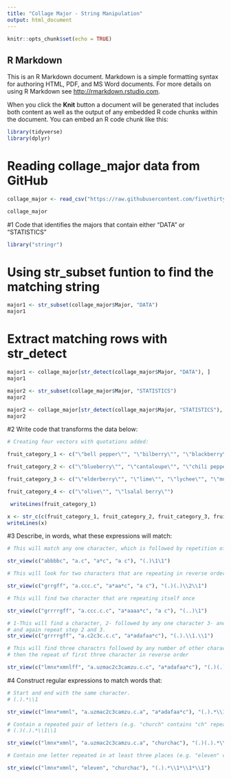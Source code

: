 ```yaml
---
title: "Collage Major - String Manipulation"
output: html_document
---
```


```r
knitr::opts_chunk$set(echo = TRUE)
```

## R Markdown

This is an R Markdown document. Markdown is a simple formatting syntax for authoring HTML, PDF, and MS Word documents. For more details on using R Markdown see <http://rmarkdown.rstudio.com>.

When you click the **Knit** button a document will be generated that includes both content as well as the output of any embedded R code chunks within the document. You can embed an R code chunk like this:

```r
library(tidyverse)
library(dplyr)
```

# Reading collage_major data from GitHub

```r
collage_major <- read_csv("https://raw.githubusercontent.com/fivethirtyeight/data/master/college-majors/all-ages.csv")

collage_major
```
#1 Code that identifies the majors that contain either "DATA" or "STATISTICS"
```r
library("stringr")
```
# Using str_subset funtion to find the matching string
```r

major1 <- str_subset(collage_major$Major, "DATA")
major1
```
# Extract matching rows with str_detect
```r
major1 <- collage_major[str_detect(collage_major$Major, "DATA"), ]  
major1

```

```r
major2 <- str_subset(collage_major$Major, "STATISTICS")
major2
```

```r
major2 <- collage_major[str_detect(collage_major$Major, "STATISTICS"), ]  
major2
```
#2 Write code that transforms the data below:
```r
# Creating four vectors with quotations added:

fruit_category_1 <- c("\"bell pepper\"", "\"bilberry\"", "\"blackberry\"", "\"blood orange\"")

fruit_category_2 <- c("\"blueberry\"", "\"cantaloupe\"", "\"chili pepper\"", "\"cloudberry\"")

fruit_category_3 <- c("\"elderberry\"", "\"lime\"", "\"lychee\"", "\"mulberry\"")

fruit_category_4 <- c("\"olive\"", "\"lsalal berry\"")

```

```r
 writeLines(fruit_category_1)         
```

```r
x <- str_c(c(fruit_category_1, fruit_category_2, fruit_category_3, fruit_category_4), collapse = ", ")
writeLines(x)   
```
#3 Describe, in words, what these expressions will match:
```r
# This will match any one character, which is followed by repetition of same character

str_view(c("abbbbc", "a.c", "a*c", "a c"), "(.)\1\1")
```

```r
# This will look for two characters that are repeating in reverse order

str_view(c("grrgff", "a.ccc.c", "a*aa*c", "a c"), "(.)(.)\\2\\1")

```

```r
# This will find two character that are repeating itself once

str_view(c("grrrrgff", "a.ccc.c.c", "a*aaaa*c", "a c"), "(..)\1")
```

```r
# 1-This will find a character, 2- followed by any one character 3- and repeat of 1st character 
# and again repeat step 2 and 3.
str_view(c("grrrrgff", "a.c2c3c.c.c", "a*adafaa*c"), "(.).\\1.\\1")
```

```r
# This will find three charactrs followed by any number of other characters
# then the repeat of first three character in reverse order

str_view(c("lmnx*xmnlff", "a.uzmac2c3camzu.c.c", "a*adafaa*c"), "(.)(.)(.).*\\3\\2\\1")
```
#4 Construct regular expressions to match words that:
```r
# Start and end with the same character.
# (.).*\\1

str_view(c("lmnx*xmnl", "a.uzmac2c3camzu.c.a", "a*adafaa*c"), "(.).*\\1")

```

```r
# Contain a repeated pair of letters (e.g. "church" contains "ch" repeated twice.)
# (.)(.).*\\1\\1

str_view(c("lmnx*xmnl", "a.uzmac2c3camzu.c.a", "churchac"), "(.)(.).*\\1\\2")
```

```r
# Contain one letter repeated in at least three places (e.g. "eleven" contains three "e"s.)

str_view(c("lmnx*xmnl", "eleven", "churchac"), "(.).*\\1*\\1*\\1")
```

